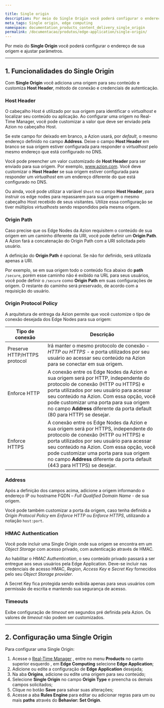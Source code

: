 ```yaml
---

title: Single origin
description: Por meio do Single Origin você poderá configurar o endereço de sua origem e ajustar parâmetros.
meta_tags: Single origin, edge computing
namespace: documentation_products_content_delivery_single_origin
permalink: /documentacao/produtos/edge-application/single-origin/
---
```


Por meio do **Single Origin** você poderá configurar o endereço de sua origem e ajustar parâmetros.

---

## 1. Funcionalidades do Single Origin 

Com **Single Origin** você adiciona uma origem para seu conteúdo e customiza **Host Header**, método de conexão e credenciais de autenticação.

### Host Header

O cabeçalho Host é utilizado por sua origem para identificar o *virtualhost* e localizar seu conteúdo ou aplicação. Ao configurar uma origem no Real-Time Manager, você pode customizar a valor que deve ser enviado pela Azion no cabeçalho Host.

Se este campo for deixado em branco, a Azion usará, por *default*, o mesmo endereço definido no campo **Address**. Deixe o campo **Host Header** em branco se sua origem estiver configurada para responder o *virtualhost* pelo mesmo endereço que está configurado no DNS.

Você pode preencher um valor customizado de **Host Header** para ser enviado para sua origem. Por exemplo, www.azion.com. Você deve customizar o **Host Header** se sua origem estiver configurada para responder um *virtualhost* em um endereço diferente do que está configurado no DNS.

Ou ainda, você pode utilizar a variável `$host` no campo **Host Header**, para instruir os edge nodes para repassarem para sua origem o mesmo cabeçalho Host recebido de seus visitantes. Utilize essa configuração se tiver múltiplos *virtualhosts* sendo respondidos pela mesma origem.

### Origin Path

Caso precise que os Edge Nodes da Azion requisitem o conteúdo de sua origem em um caminho diferente da URI, você pode definir um **Origin Path**. A Azion fará a concatenação do Origin Path com a URI solicitada pelo usuário.

A definição do **Origin Path** é opcional. Se não for definido, será utilizada apenas a URI.

Por exemplo, se em sua origem todo o conteúdo fica abaixo do **path** `/secure`, porém esse caminho não é exibido na URL para seus usuários, você pode definir o `/secure` como **Origin Path** em suas configurações de origem. O restante do caminho será preservado, de acordo com a requisição do usuário.

### Origin Protocol Policy

A arquitetura de entrega da Azion permite que você customize o tipo de conexão desejada dos Edge Nodes para sua origem:

| Tipo de conexão              | Descrição                                                    |
| ---------------------------- | ------------------------------------------------------------ |
| Preserve HTTP/HTTPS protocol | Irá manter o mesmo protocolo de conexão - *HTTP ou HTTPS* -  e porta utilizados por seu usuário ao acessar seu conteúdo na Azion para se conectar em sua origem. |
| Enforce HTTP                 | A conexão entre os Edge Nodes da Azion e sua origem será por HTTP, independente do protocolo de conexão (HTTP ou HTTPS) e porta utilizados por seu usuário para acessar seu conteúdo na Azion. Com essa opção, você pode customizar uma porta para sua origem no campo **Address** diferente da porta default (80 para HTTP) se desejar. |
| Enforce HTTPS                | A conexão entre os Edge Nodes da Azion e sua origem será por HTTPS, independente do protocolo de conexão (HTTP ou HTTPS) e porta utilizados por seu usuário para acessar seu conteúdo na Azion. Com essa opção, você pode customizar uma porta para sua origem no campo **Address** diferente da porta default (443 para HTTPS) se desejar. |

### Address

Após a definição dos campos acima, adicione a origem informando o endereço IP ou hostname FQDN – *Full Qualified Domain Name* - de sua origem.

Você pode também customizar a porta da origem, caso tenha definido a _Origin Protocol Policy_ em _Enforce HTTP_ ou _Enforce HTTPS_, utilizando a notação `host:port`.

### HMAC Authentication

Você pode incluir uma Single Origin onde sua origem se encontra em um *Object Storage* com acesso privado, com autenticação através de HMAC.

Ao habilitar o *HMAC Authentication*, o seu conteúdo privado passará a ser entregue aos seus usuários pela Edge Application. Deve-se incluir nas credenciais de acesso HMAC, *Region*, *Access Key* e *Secret Key* fornecidos pelo seu *Object Storage provider*. 

A Secret Key fica protegida sendo exibida apenas para seus usuários com permissão de escrita e mantendo sua segurança de acesso.

### Timeouts

Exibe configuração de *timeout* em segundos pré definida pela Azion. Os valores de *timeout* não podem ser customizados.

---

## 2. Configuração uma Single Origin

Para configurar uma Single Origin:

1.  Acesse o [Real-Time Manager](https://manager.azion.com/) , entre no menu **Products** no canto superior esquerdo , em **Edge Computing** selecione **Edge Application**;
2.  Adicione ou edite a configuração de **Edge Application** desejada;
3.  Na aba **Origins**, adicione ou edite uma origem para seu conteúdo;
4.  Selecione **Single Origin** no campo **Origin Type** e preencha os demais campos solicitados;
5.  Clique no botão **Save** para salvar suas alterações;
6.  Acesse a aba **Rules Engine** para editar ou adicionar regras para um ou mais **paths** através do **Behavior: Set Origin**.


